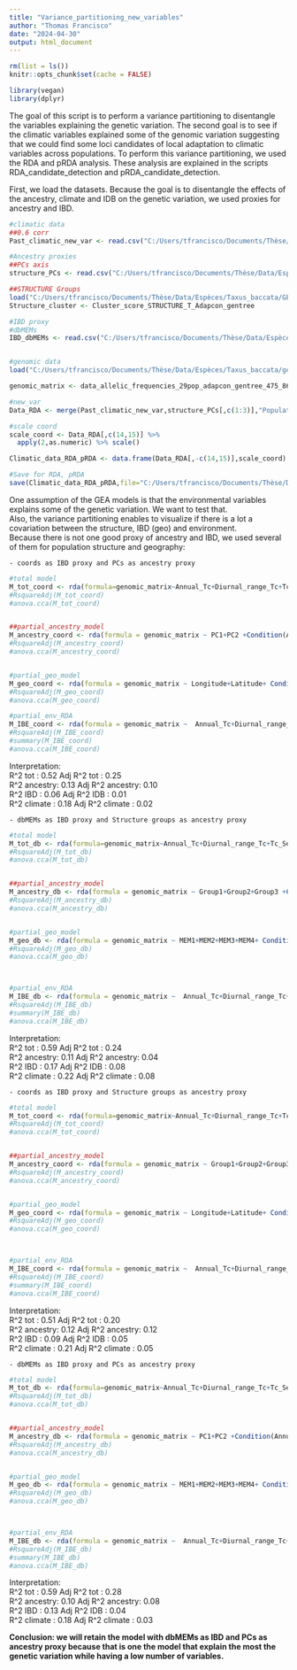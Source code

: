 ```yaml
---
title: "Variance_partitioning_new_variables"
author: "Thomas Francisco"
date: "2024-04-30"
output: html_document
---
```


```r
rm(list = ls())
knitr::opts_chunk$set(cache = FALSE)

library(vegan)
library(dplyr)
```

The goal of this script is to perform a variance partitioning to disentangle the variables explaining the genetic variation. The second goal is to see if the climatic variables explained some of the genomic variation suggesting that we could find some loci candidates of local adaptation to climatic variables across populations. To perform this variance partitioning, we used the RDA and pRDA analysis. These analysis are explained in the scripts RDA_candidate_detection and pRDA_candidate_detection. 

First, we load the datasets. Because the goal is to disentangle the effects of the ancestry, climate and IDB on the genetic variation, we used proxies for ancestry and IBD.

```r

#climatic data
##0.6 corr
Past_climatic_new_var <- read.csv("C:/Users/tfrancisco/Documents/Thèse/Data/Espèces/Taxus_baccata/Climatic_data/new_selection/Past_new_6_Climatic_data_scale_df.csv",sep=";",dec=",") 

#Ancestry proxies
##PCs axis
structure_PCs <- read.csv("C:/Users/tfrancisco/Documents/Thèse/Data/Espèces/Taxus_baccata/GEA/Structure_proxy/PCa_score_T_adapcon_gentree_scale.csv",sep=";",dec=",")

##STRUCTURE Groups
load("C:/Users/tfrancisco/Documents/Thèse/Data/Espèces/Taxus_baccata/GEA/Structure_proxy/Cluster_score_STRUCTURE_T_Adapcon_gentree.Rdata")
Structure_cluster <- Cluster_score_STRUCTURE_T_Adapcon_gentree

#IBD proxy
#dbMEMs
IBD_dbMEMs <- read.csv("C:/Users/tfrancisco/Documents/Thèse/Data/Espèces/Taxus_baccata/GEA/dbMEMs/meta_data_dbmem_29pop_adapcon_gentree_scale.csv",sep=";",dec=",")


#genomic data
load("C:/Users/tfrancisco/Documents/Thèse/Data/Espèces/Taxus_baccata/genetic_new/data_allelic_frequencies_29pop_adapcon_gentree_475_8616.Rdata")

genomic_matrix <- data_allelic_frequencies_29pop_adapcon_gentree_475_8616
```


```r
#new_var
Data_RDA <- merge(Past_climatic_new_var,structure_PCs[,c(1:3)],"Population") %>% merge(Structure_cluster,"Population") %>% merge(IBD_dbMEMs[,c(2,4,5,7:10)],"Population") 

#scale coord
scale_coord <- Data_RDA[,c(14,15)] %>%
  apply(2,as.numeric) %>% scale()

Climatic_data_RDA_pRDA <- data.frame(Data_RDA[,-c(14,15)],scale_coord)

#Save for RDA, pRDA
save(Climatic_data_RDA_pRDA,file="C:/Users/tfrancisco/Documents/Thèse/Data/Espèces/Taxus_baccata/GEA_new_var/variance_partitioning/Climatic_data_RDA_pRDA.Rdata")
```

One assumption of the GEA models is that the environmental variables explains some of the genetic variation. We want to test that.   
Also, the variance partitioning enables to visualize if there is a lot a covariation between the structure, IBD (geo) and environment.  
Because there is not one good proxy of ancestry and IBD, we used several of them for population structure and geography:

    - coords as IBD proxy and PCs as ancestry proxy

```r
#total model
M_tot_coord <- rda(formula=genomic_matrix~Annual_Tc+Diurnal_range_Tc+Tc_Seasonality+Tc_driest_quarter+Annual_P+P_Seasonality+PC1+PC2+Longitude+Latitude,data = Climatic_data_RDA_pRDA,scale=T)
#RsquareAdj(M_tot_coord)
#anova.cca(M_tot_coord)


##partial_ancestry_model
M_ancestry_coord <- rda(formula = genomic_matrix ~ PC1+PC2 +Condition(Annual_Tc+Diurnal_range_Tc+Tc_Seasonality+Tc_driest_quarter+Annual_P+P_Seasonality +Longitude+Latitude), data = Climatic_data_RDA_pRDA,scale=T)
#RsquareAdj(M_ancestry_coord)
#anova.cca(M_ancestry_coord)


#partial_geo_model
M_geo_coord <- rda(formula = genomic_matrix ~ Longitude+Latitude+ Condition(Annual_Tc+Diurnal_range_Tc+Tc_Seasonality+Tc_driest_quarter+Annual_P+P_Seasonality+PC1+PC2), data = Climatic_data_RDA_pRDA,scale=T)
#RsquareAdj(M_geo_coord)
#anova.cca(M_geo_coord)

#partial_env_RDA
M_IBE_coord <- rda(formula = genomic_matrix ~  Annual_Tc+Diurnal_range_Tc+Tc_Seasonality+Tc_driest_quarter+Annual_P+P_Seasonality +Condition(PC1+PC2+Longitude+Latitude) , data = Climatic_data_RDA_pRDA,scale=T)
#RsquareAdj(M_IBE_coord)
#summary(M_IBE_coord)
#anova.cca(M_IBE_coord)

```
Interpretation:   
R^2 tot     : 0.52                     Adj R^2 tot     : 0.25    
R^2 ancestry: 0.13                     Adj R^2 ancestry: 0.10  
R^2 IBD     : 0.06                     Adj R^2 IDB     : 0.01  
R^2 climate : 0.18                     Adj R^2 climate : 0.02  

    - dbMEMs as IBD proxy and Structure groups as ancestry proxy

```r
#total model
M_tot_db <- rda(formula=genomic_matrix~Annual_Tc+Diurnal_range_Tc+Tc_Seasonality+Tc_driest_quarter+Annual_P+P_Seasonality+Group1+Group2+Group3+MEM1+MEM2+MEM3+MEM4,data = Climatic_data_RDA_pRDA,scale=T)
#RsquareAdj(M_tot_db)
#anova.cca(M_tot_db)


##partial_ancestry_model
M_ancestry_db <- rda(formula = genomic_matrix ~ Group1+Group2+Group3 +Condition(Annual_Tc+Diurnal_range_Tc+Tc_Seasonality+Tc_driest_quarter+Annual_P+P_Seasonality +MEM1+MEM2+MEM3+MEM4), data = Climatic_data_RDA_pRDA,scale=T)
#RsquareAdj(M_ancestry_db)
#anova.cca(M_ancestry_db)


#partial_geo_model
M_geo_db <- rda(formula = genomic_matrix ~ MEM1+MEM2+MEM3+MEM4+ Condition(Annual_Tc+Diurnal_range_Tc+Tc_Seasonality+Tc_driest_quarter+Annual_P+P_Seasonality+Group1+Group2+Group3), data = Climatic_data_RDA_pRDA,scale=T)
#RsquareAdj(M_geo_db)
#anova.cca(M_geo_db)



#partial_env_RDA
M_IBE_db <- rda(formula = genomic_matrix ~  Annual_Tc+Diurnal_range_Tc+Tc_Seasonality+Tc_driest_quarter+Annual_P+P_Seasonality +Condition(Group1+Group2+Group3+ MEM1+MEM2+MEM3+MEM4) , data = Climatic_data_RDA_pRDA,scale=T)
#RsquareAdj(M_IBE_db)
#summary(M_IBE_db)
#anova.cca(M_IBE_db)

```

Interpretation:   
R^2 tot     : 0.59                     Adj R^2 tot     : 0.24    
R^2 ancestry: 0.11                     Adj R^2 ancestry: 0.04  
R^2 IBD     : 0.17                     Adj R^2 IDB     : 0.08  
R^2 climate : 0.22                     Adj R^2 climate : 0.08  

    - coords as IBD proxy and Structure groups as ancestry proxy

```r
#total model
M_tot_coord <- rda(formula=genomic_matrix~Annual_Tc+Diurnal_range_Tc+Tc_Seasonality+Tc_driest_quarter+Annual_P+P_Seasonality+Group1+Group2+Group3+Longitude+Latitude,data = Climatic_data_RDA_pRDA,scale=T)
#RsquareAdj(M_tot_coord)
#anova.cca(M_tot_coord)


##partial_ancestry_model
M_ancestry_coord <- rda(formula = genomic_matrix ~ Group1+Group2+Group3 +Condition(Annual_Tc+Diurnal_range_Tc+Tc_Seasonality+Tc_driest_quarter+Annual_P+P_Seasonality +Longitude+Latitude), data = Climatic_data_RDA_pRDA,scale=T)
#RsquareAdj(M_ancestry_coord)
#anova.cca(M_ancestry_coord)


#partial_geo_model
M_geo_coord <- rda(formula = genomic_matrix ~ Longitude+Latitude+ Condition(Annual_Tc+Diurnal_range_Tc+Tc_Seasonality+Tc_driest_quarter+Annual_P+P_Seasonality+Group1+Group2+Group3), data = Climatic_data_RDA_pRDA,scale=T)
#RsquareAdj(M_geo_coord)
#anova.cca(M_geo_coord)



#partial_env_RDA
M_IBE_coord <- rda(formula = genomic_matrix ~  Annual_Tc+Diurnal_range_Tc+Tc_Seasonality+Tc_driest_quarter+Annual_P+P_Seasonality +Condition(Group1+Group2+Group3+Longitude+Latitude) , data = Climatic_data_RDA_pRDA,scale=T)
#RsquareAdj(M_IBE_coord)
#summary(M_IBE_coord)
#anova.cca(M_IBE_coord)

```
Interpretation:   
R^2 tot     : 0.51                     Adj R^2 tot     : 0.20    
R^2 ancestry: 0.12                     Adj R^2 ancestry: 0.12  
R^2 IBD     : 0.09                     Adj R^2 IDB     : 0.05  
R^2 climate : 0.21                     Adj R^2 climate : 0.05  


    - dbMEMs as IBD proxy and PCs as ancestry proxy
    
```r
#total model
M_tot_db <- rda(formula=genomic_matrix~Annual_Tc+Diurnal_range_Tc+Tc_Seasonality+Tc_driest_quarter+Annual_P+P_Seasonality+PC1+PC2+MEM1+MEM2+MEM3+MEM4,data = Climatic_data_RDA_pRDA,scale=T)
#RsquareAdj(M_tot_db)
#anova.cca(M_tot_db)


##partial_ancestry_model
M_ancestry_db <- rda(formula = genomic_matrix ~ PC1+PC2 +Condition(Annual_Tc+Diurnal_range_Tc+Tc_Seasonality+Tc_driest_quarter+Annual_P+P_Seasonality +MEM1+MEM2+MEM3+MEM4), data = Climatic_data_RDA_pRDA,scale=T)
#RsquareAdj(M_ancestry_db)
#anova.cca(M_ancestry_db)


#partial_geo_model
M_geo_db <- rda(formula = genomic_matrix ~ MEM1+MEM2+MEM3+MEM4+ Condition(Annual_Tc+Diurnal_range_Tc+Tc_Seasonality+Tc_driest_quarter+Annual_P+P_Seasonality+PC1+PC2), data = Climatic_data_RDA_pRDA,scale=T)
#RsquareAdj(M_geo_db)
#anova.cca(M_geo_db)



#partial_env_RDA
M_IBE_db <- rda(formula = genomic_matrix ~  Annual_Tc+Diurnal_range_Tc+Tc_Seasonality+Tc_driest_quarter+Annual_P+P_Seasonality +Condition(PC1+PC2+ MEM1+MEM2+MEM3+MEM4) , data = Climatic_data_RDA_pRDA,scale=T)
#RsquareAdj(M_IBE_db)
#summary(M_IBE_db)
#anova.cca(M_IBE_db)

```
Interpretation:   
R^2 tot     : 0.59                     Adj R^2 tot     : 0.28    
R^2 ancestry: 0.10                     Adj R^2 ancestry: 0.08  
R^2 IBD     : 0.13                     Adj R^2 IDB     : 0.04  
R^2 climate : 0.18                     Adj R^2 climate : 0.03  


**Conclusion: we will retain the model with dbMEMs as IBD and PCs as ancestry proxy because that is one the model that explain the most the genetic variation while having a low number of variables.** 


